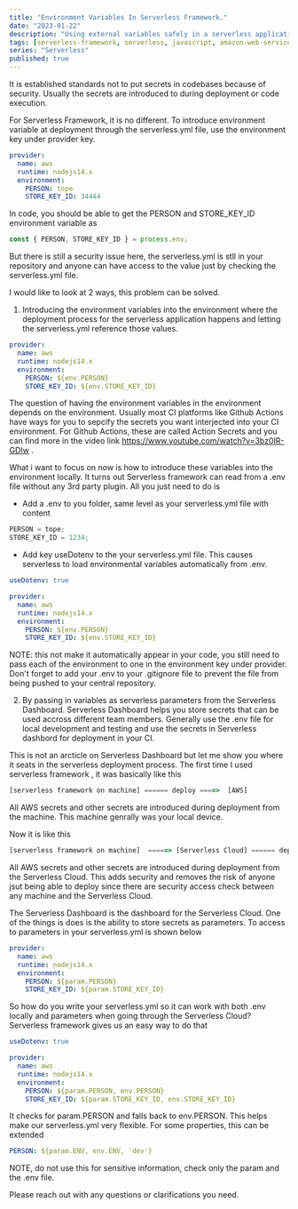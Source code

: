 ```yaml
---
title: "Environment Variables In Serverless Framework."
date: "2023-01-22"
description: "Using external variables safely in a serverless application."
tags: [serverless-framework, serverless, javascript, amazon-web-services]
series: "Serverless"
published: true
---
```


It is established standards not to put secrets in codebases because of security. Usually the secrets are introduced to
during deployment or code execution.

For Serverless Framework, it is no different. To introduce environment variable at deployment through the serverless.yml file,
use the environment key under provider key.

```yaml
provider:
  name: aws
  runtime: nodejs14.x
  environment:
    PERSON: tope
    STORE_KEY_ID: 34444
```

In code, you should be able to get the PERSON and STORE_KEY_ID environment variable as

```js
const { PERSON, STORE_KEY_ID } = process.env;
```

But there is still a security issue here, the serverless.yml is stll in your repository and anyone can have access to the value
just by checking the serverless.yml file.

I would like to look at 2 ways, this problem can be solved.

1.  Introducing the environment variables into the environment where the deployment process for the serverless application happens
    and letting the serverless.yml reference those values.

```yaml
provider:
  name: aws
  runtime: nodejs14.x
  environment:
    PERSON: ${env.PERSON}
    STORE_KEY_ID: ${env.STORE_KEY_ID}
```

The question of having the environment variables in the environment depends on the environment. Usually most CI platforms like Github Actions
have ways for you to sepcify the secrets you want interjected into your CI environment. For Github Actions, these are called Action Secrets and
you can find more in the video link https://www.youtube.com/watch?v=3bz0IR-GDIw .

What i want to focus on now is how to introduce these variables into the environment locally. It turns out Serverless framework can read
from a .env file without any 3rd party plugin. All you just need to do is

- Add a .env to you folder, same level as your serverless.yml file with content

```js
PERSON = tope;
STORE_KEY_ID = 1234;
```

- Add key useDotenv to the your serverless.yml file. This causes serverless to load environmental variables automatically from .env.

```yaml
useDotenv: true

provider:
  name: aws
  runtime: nodejs14.x
  environment:
    PERSON: ${env.PERSON}
    STORE_KEY_ID: ${env.STORE_KEY_ID}
```

NOTE: this not make it automatically appear in your code, you still need to pass each of the environment to one in the environment key under provider.
Don't forget to add your .env to your .gitignore file to prevent the file from being pushed to your central repository.

2. By passing in variables as serverless parameters from the Serverless Dashboard. Serverless Dashboard helps you store secrets that can be used accross different
   team members. Generally use the .env file for local development and testing and use the secrets in Serverless dashbord for deployment in your CI.

This is not an arcticle on Serverless Dashboard but let me show you where it seats in the serverless deployment process.
The first time I used serverless framework , it was basically like this

```js
[serverless framework on machine] ====== deploy ====>  [AWS]
```

All AWS secrets and other secrets are introduced during deployment from the machine. This machine genrally was your local device.

Now it is like this

```js
[serverless framework on machine]  =====> [Serverless Cloud] ====== deploy ====>  [AWS]
```

All AWS secrets and other secrets are introduced during deployment from the Serverless Cloud. This adds security and removes the risk of
anyone jsut being able to deploy since there are security access check between any machine and the Serverless Cloud.

The Serverless Dashboard is the dashboard for the Serverless Cloud. One of the things is does is the ability to store secrets as parameters.
To access to parameters in your serverless.yml is shown below

```yaml
provider:
  name: aws
  runtime: nodejs14.x
  environment:
    PERSON: ${param.PERSON}
    STORE_KEY_ID: ${param.STORE_KEY_ID}
```

So how do you write your serverless.yml so it can work with both .env locally and parameters when going through the Serverless Cloud?
Serverless framework gives us an easy way to do that

```yaml
useDotenv: true

provider:
  name: aws
  runtime: nodejs14.x
  environment:
    PERSON: ${param.PERSON, env.PERSON}
    STORE_KEY_ID: ${param.STORE_KEY_ID, env.STORE_KEY_ID}
```

It checks for param.PERSON and falls back to env.PERSON. This helps make our serverless.yml very flexible.
For some properties, this can be extended

```yaml
PERSON: ${param.ENV, env.ENV, 'dev'}
```

NOTE, do not use this for sensitive information, check only the param and the .env file.

Please reach out with any questions or clarifications you need.

